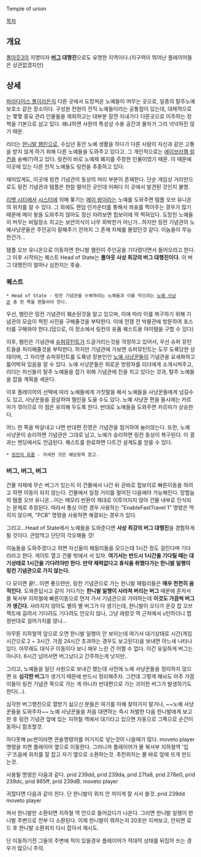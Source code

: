 Temple of union

[[목차]]

== 개요 ==
[[폴아웃3]]의 지명이자 '''[[버그]] 대행진'''으로도 유명한 지역이다.(지구력이 뛰어난 플레이어들은 상관없겠지만)

== 상세 ==
[[파라다이스 폴]]이라든지 다른 곳에서 도망쳐온 노예들이 머무는 곳으로, 일종의 탈주노예 보호소 같은 장소이다. 구성원 전원이 전직 노예들이라는 공통점이 있는데, 대체적으로는 몇몇 중요 관리 인물들을 제외하고는 대부분 잠깐 지내가다 다른곳으로 이주하는 정책을 기본으로 삼고 있다. 왜냐하면 사원의 특성상 수용 공간과 물자가 그리 넉넉하진 않기 때문.

리더는 [[한니발 햄린]]으로, 수십년 동안 노예 생활을 하다가 다른 사람이 자신과 같은 고통을 받지 않게 하기 위해 다른 노예들을 도와주고 있다고. 그 개인적으로는 [[에이브러햄 링컨]]을 숭배(?)하고 있다. 링컨이 바로 노예제 폐지를 주창한 인물이였기 때문. 이 때문에 이곳에 있는 다른 전직 노예들도 링컨을 추종하고 있다.

재미있게도, 이곳에 링컨 기념관의 동상의 머리 부분이 존재한다. 단순 게임상 거리만으로도 링컨 기념관과 템플은 한참 떨어진 곳인데 어쩌다 이 곳에서 발견된 것인지 불명.

[[리벳 시티]]에서 [[시스터]]에 의해 쫒기는 [[메이 왕]]이라는 노예를 도와주면 템플 오브 유니온의 위치를 알 수 있다. 그 외에도 랜덤 인카운터를 통해서 좌표를 찍어주는 경우가 많기 때문에 메이 왕을 도와주지 않아도 정신 차려보면 핍보이에 딱 찍혀있다. 도망친 노예들이 머무는 비밀장소 치고는 보안의식이 너무 희박한거 아닌가...하지만 링컨 기념관의 노예사냥꾼들은 주인공이 말해주기 전까지 그 존재 자체를 몰랐던것 같다. 이놈들이 무능한건가...

템플 오브 유니온으로 이동하면 한니발 햄린이 주인공을 기다렸다면서 들어오라고 한다. 그 이후 시작되는 퀘스트 Head of State는 '''폴아웃 사상 최강의 버그 대행진이다.''' 이 버그 대행진이 얼마나 심한지는 후술.

=== 퀘스트 ===
 * Head of State - 링컨 기념관을 수복하려는 노예들과 이를 막으려는 [[노예 사냥꾼]] 중 한 쪽을 편들어야 한다.

우선, 햄린은 링컨 기념관이 훼손된것을 알고 있으며, 이에 따라 이를 복구하기 위해 기념관의 모습이 찍힌 사진을 구해줄것을 부탁한다. 이에 전쟁 전 박물관에 방문하여 포스터를 구해와야 한다.(덤으로, 이 장소에서 링컨의 유품 퀘스트용 아이템을 구할 수 있다)

이후, 햄린은 기념관에 [[슈퍼뮤턴트]]가 드글거리는것을 걱정하고 있어서, 우선 슈퍼 뮤턴트들을 처리해줄것을 부탁한다. 하지만 기념관에 가보면 슈퍼뮤턴트는 도무 도륙당한 상태이며, 그 자리엔 슈퍼뮤턴트를 도륙낸 장본인인 [[노예 사냥꾼]]들이 기념관을 요새화하고 틀어박혀 있음을 알 수 있다. 노예 사냥꾼들은 외로운 방랑자를 리더에게 소개시켜주고, 리더는 자신들이 탈주 노예들을 잡기 위해 기념관에 진을 치고 있다는 것과, 탈주 노예들을 잡을 계획을 세운다.

이후 플레이어의 선택에 따라 노예들에게 거짓말을 해서 노예들을 사냥꾼들에게 넘길수도 있고, 사냥꾼들을 끔살하여 햄린을 도울 수도 있다. 노예 사냥꾼 편을 들시에는 카르마가 깎이므로 이 점은 유의해 두도록 한다. 반대로 노예들을 도와주면 카르마가 상승한다.

어느 한 쪽을 박살내고 나면 반대편 진영은 기념관을 점거하여 눌러앉는다. 또한, 노예 사냥꾼이 승리하면 기념관은 그대로 남고, 노예가 승리하면 링컨 동상이 복구된다. 이 결과는 엔딩에서도 언급된다. 퀘스트를 완료하면 다트건 설계도를 얻을 수 있다.

 * [[링컨의 유품]] - 자세한 것은 해당항목 참고.

=== 버그, 버그, 버그 ===
건물 자체에 무슨 버그가 있는지 이 건물에서 나간 뒤 곧바로 핍보이로 빠른이동을 하려고 하면 이동이 되지 않는다. 건물에서 일정 거리를 멀어진 다음에야 가능해진다. 망할놈의 템플 오브 유니온...이는 메모리 반환이 제대로 이루어지지 않아 건물 내부로 인식되는 문제로 추정된다. 따라서 통상 이런 경우 사용하는 "EnableFastTravel 1" 명령은 먹히지 않으며, "PCB" 명령을 사용하면 해결되는 경우가 있다.

그리고...Head of State에서 노예들을 도와준다면 '''사상 최강의 버그 대행진'''을 경험하게 될 것이다. 큰맘먹고 단단히 각오해둘 것!

이놈들을 도와주겠다고 하면 자신들이 패밀리들을 모으는데 1시간 정도 걸린다며 기다리라고 한다. 게이트 열고 건물 밖에서 서 있자. '''여기서는 반드시 1시간을 기다릴 때는 대기상태로 1시간을 기다려야만 한다. 만약 체력없다고 휴식을 취했다가는 한니발 일행이 링컨 기념관으로 가지 않는다.'''

다 모이면 끝!...이면 좋으련만, 링컨 기념관으로 가는 한니발 패밀리들은 '''매우 천천히 움직인다.''' 도와준답시고 같이 가다가는 '''한니발 일행이 사라져 버리는 버그''' 때문에 혼자서 몰 북서부 지하철에 빠른이동으로 먼저 가서 기념관으로 가야하는데 '''이것도 가끔씩 버그가 생긴다.''' 사라지지 않아도 별의 별 버그가 다 생기는데, 한니발이 오다가 온갖 잡 오브젝트에 걸려서 기다려도 기다려도 안오지 않나, 그냥 래렁것 역 근처에서 u턴하더니 맵 정반대로 걸어가지를 않나...

아무튼 지하철역 앞으로 오면 한니발 일행이 안 보이는데 여기서 대기상태로 시간(게임시간으로 2 ~ 3시간. 가끔 24시간 초과하는 경우도 보고된다)을 보내면 어느새 나타나 있다. 아무래도 대식구 이동이다 보니 매우 느린 건 어쩔 수 없다. 이건 유일하게 버그는 아니다. 6시간 넘어서면 버그났다고 간주하는게 낫지만..

그리고, 노예들을 일단 사원으로 보내긴 했는데 사전에 노예 사냥꾼들을 정리하지 않으면 또 '''심각한 버그'''가 생기기 때문에 반드시 정리해주자. 그런데 그렇게 해놔도 아주 가끔 이들이 링컨 기념관 쪽으로 가는 게 아니라 반대편으로 가는 괴이한 버그가 발생하기도 한다(...).

심각한 버그행진으로 열받기 싫으신 분들은 여기를 아예 찾아가지 말거나, ~~노예 사냥꾼들을 도와주자~~ 노예 사냥꾼들을 처음 대면하는 즉시 처벌한 다음 한니발에게 보고한 후 링컨 기념관 앞에 있는 지하철 역에서 대기타고 있으면 자동으로 그쪽으로 순간이동하니 참조할것.

하다못해 pc판이라면 콘솔명령어를 어거지로 넣는것이 나을때가 많다.
moveto player 명령을 치면 플레이어 옆으로 이동한다. 그러니까 플레이어가 몰 북서부 지하철역 '입구'즈음에 위치를 잘 잡고 자기 옆으로 소환하는것. 추천위치는 몰 바로 앞에 뜨게 만드는것.

사용될 명령은 다음과 같다.
prid 239dd, prid 239da, prid 27fa8, prid 278e0, prid 239dc, prid 865ff, prid 239dB.
moveto player

귀찮다면 다음과 같이 친다. 단 한니발이 위치 안 끼이게 잘 서서 쓸것.
prid 239dd
moveto player

쳐서 한니발만 소환되면 지하철 역 안으로 들어갔다가 나온다. 그러면 한니발 일행이 한니발 주변으로 전부 다 소환된다. 이제 한니발이 뭐하는지 20초만 지켜보고, 안되면 로드 후 한니발 소환위치 다시 잡아서 재시도.

단 이동하기전 그들의 주변에 적이 있을경우 플레이어가 적대적 상태를 뒤집어 쓰는 경우가 많으니 주의.
